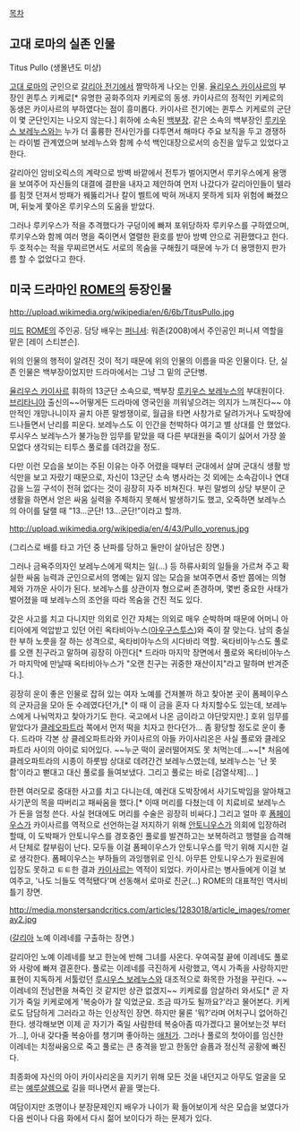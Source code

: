 [[목차]]

== 고대 로마의 실존 인물 ==
Titus Pullo (생몰년도 미상)

[[고대 로마]]의 군인으로 [[갈리아 전기]]에서 짤막하게 나오는 인물. [[율리우스 카이사르]]의 부장인 퀸투스 키케로[* 유명한 공화주의자 키케로의 동생. 카이사르의 정적인 키케로의 동생은 카이사르의 부하였다는 점이 흥미롭다. 카이사르 전기에는 퀸투스 키케로의 군단이 몇 군단인지는 나오지 않는다.] 휘하에 소속된 [[백부장]]. 같은 소속의 백부장인 [[루키우스 보레누스]]와는 누가 더 훌륭한 전사인가를 다투면서 해마다 주요 보직을 두고 경쟁하는 라이벌 관계였으며 보레누스와 함께 수석 백인대장으로서의 승진을 앞두고 있었다고 한다.

갈리아인 암비오릭스의 계략으로 방벽 바깥에서 전투가 벌어지면서 루키우스에게 용맹을 보여주어 자신들의 대결에 결판을 내자고 제안하여 먼저 나갔다가 갈리아인들이 텔라를 힘껏 던져서 방패가 꿰뚫리거나 칼이 벨트에 박혀 꺼내지 못하게 되자 위험에 빠졌으며, 뒤늦게 쫓아온 루키우스의 도움을 받았다.

그러나 루키우스가 적을 추격했다가 구덩이에 빠져 포위당하자 루키우스를 구하였으며, 루키우스와 함께 여러 명을 죽이면서 열렬한 환호를 받아 방벽 안으로 귀환했다고 한다. 두 호적수는 적을 무찌르면서도 서로의 목숨을 구해줬기 때문에 누가 더 용맹한지 판가름 할 수 없었다고 한다.

== 미국 드라마인 [[ROME]]의 등장인물 ==
http://upload.wikimedia.org/wikipedia/en/6/6b/TitusPullo.jpg

[[미드]] [[ROME]]의 주인공. 담당 배우는 [[퍼니셔]]: 워존(2008)에서 주인공인 퍼니셔 역할을 맡은 [레이 스티븐슨].

위의 인물의 행적이 알려진 것이 적기 때문에 위의 인물의 이름을 따온 인물이다. 단, 실존 인물은 백부장이었지만 드라마에서는 그냥 그 밑의 군단병.

[[율리우스 카이사르]] 휘하의 13군단 소속으로, 백부장 [[루키우스 보레누스]]의 부대원이다. [[브리타니아]] 출신의~~어떻게든 드라마에 영국인을 끼워넣으려는 의지가 느껴진다~~ 야만적인 개망나니이자 골치 아픈 말썽쟁이로, 월급을 타면 사창가로 달려가거나 도박장에 드나들면서 난리를 피운다. 보레누스도 이 인간을 천박하다 여기고 별 상대를 안 했었다. 루시우스 보레누스가 불가능한 임무를 맡았을 때 다른 부대원을 죽이기 싫어서 가장 쓸모없다 생각되는 티투스 풀로를 데려갔을 정도.

다만 이런 모습을 보이는 주된 이유는 아주 어렸을 때부터 군대에서 살며 군대식 생활 방식만을 보고 자랐기 때문으로, 자신이 13군단 소속 병사라는 것 외에는 소속감이나 연대감을 느낄 구석이 전혀 없다는 것이 굉장히 자주 비쳐진다. 부린 말썽의 상당 부분이 군 생활을 하면서 얻은 싸움 실력을 주체하지 못해서 발생하기도 했고, 오죽하면 보레누스의 아이를 달랠 때 "13...군단! 13...군단!"이라고 할까.

http://upload.wikimedia.org/wikipedia/en/4/43/Pullo_vorenus.jpg

(그리스로 배를 타고 가던 중 난파를 당하고 둘만이 살아남은 장면.)

그러나 금욕주의자인 보레누스에게 떡치는 일(…) 등 하류사회의 일들을 가르쳐 주고 확실한 싸움 능력과 군인으로서의 명예는 잃지 않는 모습을 보여주면서 중반 쯤에는 의형제와 가까운 사이가 된다. 보레누스를 상관이자 형으로써 존경하며, 몇번 중요한 사태가 벌어졌을 때 보레누스의 조언을 따라 목숨을 건진 적도 있다.

갖은 사고를 치고 다니지만 의외로 인간 자체는 의외로 매우 순박하며 때문에 어머니 아티아에게 억압받고 있던 어린 옥타비아누스([[아우구스투스]])와 죽이 잘 맞는다. 남의 충실한 부하 노릇을 잘 하는 성격으로, 옥타비아누스의 시다바리 역할. 옥타비아누스도 풀로를 오랜 친구라고 말하며 굉장히 아낀다[* 드라마 마지막 장면에서 풀로와 옥타비아누스가 마지막에 만날때 옥타비아누스가 "오랜 친구는 귀중한 재산이지"라고 말하며 반겨준다.].

굉장히 운이 좋은 인물로 잡혀 있는 여자 노예를 건져볼까 하고 찾아본 곳이 폼페이우스의 군자금을 모아 둔 수레였다던가,[* 이 때 이 금을 혼자 다 차지할수도 있는데, 보레누스에게 나눠먹자고 찾아가기도 한다. 국고에서 나온 금이라고 야단맞지만.] 호위 임무를 맡았다가 [[클레오파트라]] 쪽에서 먼저 떡을 치자고 한다던가... 좀 황당할 정도로 운이 좋다. 드라마 각본 상 클레오파트라와 카이사르의 아들 카이사리온은 사실 풀로와 클레오파트라 사이의 아이로 되어있다. ~~누군 떡이 굴러떨어져도 못 처먹는데...~~[* 처음에 클레오파트라의 시종이 하룻밤 상대로 데려간건 보레누스였는데, 보레누스는 '난 못함'이라고 뻗대고 대신 풀로를 들여보냈다. 그리고 풀로는 바로 [검열삭제]... ]

한편 여러모로 중대한 사고를 치고 다니는데, 예컨대 도박장에서 사기도박임을 알아채고 사기꾼의 목을 따버리고 패싸움을 했다.[* 이때 머리를 다쳤는데 이 치료비로 보레누스가 돈을 엄청 쓴다. 사실 현대에도 머리를 수술은 굉장히 비싸다.] 그리고 얼마 후 [[폼페이우스]]가 카이사르를 역적으로 선언하는걸 저지하기 위해 [[안토니우스]]가 의회에 입장하려 할때, 이 도박패가 안토니우스를 경호중인 풀로를 발견하고는 보복하려고 행렬을 습격해서 단체로 칼부림이 난다. 모두들 이걸 폼페이우스가 안토니우스를 막기 위해 지시한 걸로 생각한다. 폼페이우스는 부하들의 과잉행위로 인식. 아무튼 안토니우스가 원로원에 입장도 못하고 ㅌㅌ한 결과 [[카이사르]]는 역적이 되었다. 카이사르는 병사들에게 이걸 보여주고, '나도 늬들도 역적됐다'며 선동해서 로마로 진군(...) ROME의 대표적인 역사비틀기 장면.

http://media.monstersandcritics.com/articles/1283018/article_images/romeray2.jpg

([[갈리아]] 노예 이레네를 구출하는 장면.)

갈리아인 노예 이레네를 보고 한눈에 반해 그녀를 사온다. 우여곡절 끝에 이레네도 풀로와 사랑에 빠져 결혼한다. 풀로는 이레네를 극진하게 사랑했고, 역시 가족을 사랑하지만 표현이 지독하게 서툴렀던 [[루시우스 보레누스]]와 대조적으로 화목한 가정을 꾸린다. ~~이레네의 전남편을 쳐죽인 것 같지만 상관 없겠지~~ 키케로를 암살하러 와서도[* 곧 자기가 죽일 키케로에게 '복숭아가 잘 익었군요. 조금 따가도 될까요?'라고 물어본다. 키케로도 담담하게 그러라고 하는 인상적인 장면. 하지만 물론 '뭐?'라며 어처구니 없어하긴 한다. 생각해보면 이제 곧 자기가 죽일 사람한테 복숭아좀 따가겠다고 물어보는것 부터가...], 아내 갖다줄 복숭아를 챙기며 좋아하는 [[애처가]]. 그러나 풀로의 첫아이를 임신한 이레네는 치정싸움으로 죽고 풀로는 큰 충격을 받고 한동안 슬픔과 정신적 공황에 빠진다.

최종화에 자신의 아이 카이사리온을 지키기 위해 모든 것을 내던지고 아무도 얼굴을 모르는 [[예루살렘]]으로 길을 떠나면서 끝을 맺는다.

여담이지만 조명이나 분장문제인지 배우가 나이가 확 들어보이게 삭은 모습을 보였다가 다음 씬이나 다음 화에서 다시 젊어 보이다가 하는 문제가 있다.
